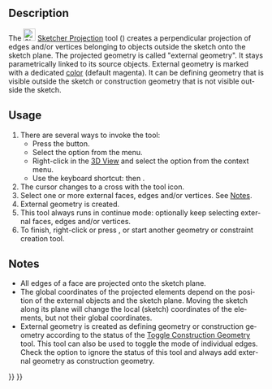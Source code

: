 <languages/>

<div lang="en" dir="ltr" class="mw-content-ltr">
{{Docnav
|[[Sketcher_Extend|Extend Edge]]
|[[Sketcher_Intersection|External Intersection]]
|[[Sketcher_Workbench|Sketcher]]
|IconL=Sketcher_Extend.svg
|IconR=Sketcher_Intersection.svg
|IconC=Workbench_Sketcher.svg
}}
</div>

<div lang="en" dir="ltr" class="mw-content-ltr">
{{GuiCommand
|Name=Sketcher Projection
|MenuLocation=Sketch → Sketcher Tools → External Projection
|Workbenches=[[Sketcher_Workbench|Sketcher]]
|Shortcut={{KEY|G}} {{KEY|X}}
|Version=1.1
|SeeAlso=[[Sketcher_ToggleConstruction|Sketcher ConstructionMode]]
}}
</div>

<div lang="en" dir="ltr" class="mw-content-ltr">
==Description==
</div>

<div lang="en" dir="ltr" class="mw-content-ltr">
The [[Image:Sketcher_Projection.svg|24px]] [[Sketcher_Projection|Sketcher Projection]] tool ({{Version|1.1}}) creates a perpendicular projection of edges and/or vertices belonging to objects outside the sketch onto the sketch plane. The projected geometry is called "external geometry". It stays parametrically linked to its source objects. External geometry is marked with a dedicated [[Sketcher_Preferences#Appearance|color]] (default magenta). It can be defining geometry that is visible outside the sketch or construction geometry that is not visible outside the sketch.
</div>

<div lang="en" dir="ltr" class="mw-content-ltr">
==Usage==
</div>

<div lang="en" dir="ltr" class="mw-content-ltr">
# There are several ways to invoke the tool:
#* Press the {{Button|[[Image:Sketcher_Projection.svg|16px]] [[Sketcher_Projection|External Projection]]}} button.
#* Select the {{MenuCommand|Sketcher → Sketcher Tools → [[Image:Sketcher_Projection.svg|16px]] External Projection}} option from the menu.
#* Right-click in the [[3D_View|3D View]] and select the {{MenuCommand|[[Image:Sketcher_Projection.svg|16px]] External Projection}} option from the context menu.
#* Use the keyboard shortcut: {{KEY|G}} then {{KEY|X}}.
# The cursor changes to a cross with the tool icon.
# Select one or more external faces, edges and/or vertices. See [[#Notes|Notes]].
# External geometry is created.
# This tool always runs in continue mode: optionally keep selecting external faces, edges and/or vertices.
# To finish, right-click or press {{KEY|Esc}}, or start another geometry or constraint creation tool.
</div>

<div lang="en" dir="ltr" class="mw-content-ltr">
== Notes ==
</div>

<div lang="en" dir="ltr" class="mw-content-ltr">
* All edges of a face are projected onto the sketch plane.
* The global coordinates of the projected elements depend on the position of the external objects and the sketch plane. Moving the sketch along its plane will change the local (sketch) coordinates of the elements, but not their global coordinates.
* External geometry is created as defining geometry or construction geometry according to the status of the [[Sketcher_ToggleConstruction|Toggle Construction Geometry]] tool. This tool can also be used to toggle the mode of individual edges. Check the {{MenuCommand|Edit → Preferences → Sketcher → General → Always add external geometry as construction}} option to ignore the status of this tool and always add external geometry as construction geometry.
</div>


<div lang="en" dir="ltr" class="mw-content-ltr">
{{Docnav
|[[Sketcher_Extend|Extend Edge]]
|[[Sketcher_Intersection|External Intersection]]
|[[Sketcher_Workbench|Sketcher]]
|IconL=Sketcher_Extend.svg
|IconR=Sketcher_Intersection.svg
|IconC=Workbench_Sketcher.svg
}}
</div>

{{Sketcher_Tools_navi{{#translation:}}}}
{{Userdocnavi{{#translation:}}}}